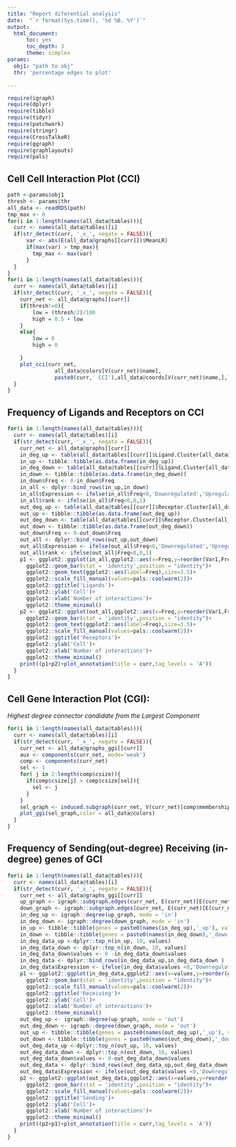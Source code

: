 ```yaml
---
title: "Report diferential analysis"
date:  "`r format(Sys.time(), '%d %B, %Y')`"
output:
  html_document:
      toc: yes
      toc_depth: 3
      theme: simplex
params:
  obj1: "path to obj"
  thr: 'percentage edges to plot'

---
```


```r
require(igraph)
require(dplyr)
require(tibble)
require(tidyr)
require(patchwork)
require(stringr)
require(CrossTalkeR)
require(ggraph)
require(graphlayouts)
require(pals)


```

## Cell Cell Interaction Plot (CCI)

```r
path <-params$obj1
thresh <- params$thr
all_data <- readRDS(path)
tmp_max <- 0
for(i in 1:length(names(all_data@tables))){
  curr <- names(all_data@tables)[i]
  if(str_detect(curr, '_x_', negate = FALSE)){
      var <- abs(E(all_data@graphs[[curr]])$MeanLR)
      if(max(var) > tmp_max){
        tmp_max <- max(var)
      }
  }
}
for(i in 1:length(names(all_data@tables))){
  curr <- names(all_data@tables)[i]
  if(str_detect(curr, '_x_', negate = FALSE)){
    curr_net <- all_data@graphs[[curr]]
    if(thresh!=0){
        low = (thresh/2)/100
        high = 0.5 + low
    }
    else{
        low = 0
        high = 0

    }
    plot_cci(curr_net,
               all_data@colors[V(curr_net)$name],
               paste0(curr,' CCI'),all_data@coords[V(curr_net)$name,],leg=TRUE,low=low,high = high,emax = tmp_max,log = TRUE)
  }
}
```

##  Frequency of Ligands and Receptors on CCI

```r

for(i in 1:length(names(all_data@tables))){
  curr <- names(all_data@tables)[i]
  if(str_detect(curr, '_x_', negate = FALSE)){
    curr_net <- all_data@graphs[[curr]]
    in_deg_up <- table(all_data@tables[[curr]]$Ligand.Cluster[all_data@tables[[curr]]$MeanLR > 0])
    in_up <- tibble::tibble(as.data.frame(in_deg_up))
    in_deg_down <- table(all_data@tables[[curr]]$Ligand.Cluster[all_data@tables[[curr]]$MeanLR < 0])
    in_down <- tibble::tibble(as.data.frame(in_deg_down))
    in_down$Freq <- 0-in_down$Freq
    in_all <- dplyr::bind_rows(in_up,in_down)
    in_all$Expression <- ifelse(in_all$Freq<0,'Downregulated','Upregulated')
    in_all$rank <- ifelse(in_all$Freq<0,0,1)
    out_deg_up <- table(all_data@tables[[curr]]$Receptor.Cluster[all_data@tables[[curr]]$MeanLR > 0])
    out_up <- tibble::tibble(as.data.frame(out_deg_up))
    out_deg_down <- table(all_data@tables[[curr]]$Receptor.Cluster[all_data@tables[[curr]]$MeanLR < 0])
    out_down <- tibble::tibble(as.data.frame(out_deg_down))
    out_down$Freq <- 0-out_down$Freq
    out_all <- dplyr::bind_rows(out_up,out_down)
    out_all$Expression <- ifelse(out_all$Freq<0,'Downregulated','Upregulated')
    out_all$rank <- ifelse(out_all$Freq<0,0,1)
    p1 <- ggplot2::ggplot(in_all,ggplot2::aes(x=Freq,y=reorder(Var1,Freq*rank),fill=Expression))+
      ggplot2::geom_bar(stat = 'identity',position = "identity")+
      ggplot2::geom_text(ggplot2::aes(label=Freq),size=3.5)+
      ggplot2::scale_fill_manual(values=pals::coolwarm(2))+
      ggplot2::ggtitle('Ligands')+
      ggplot2::ylab('Cell')+
      ggplot2::xlab('Number of interactions')+
      ggplot2::theme_minimal()
    p2 <- ggplot2::ggplot(out_all,ggplot2::aes(x=Freq,y=reorder(Var1,Freq*rank),fill=Expression))+
      ggplot2::geom_bar(stat = 'identity',position = "identity")+
      ggplot2::geom_text(ggplot2::aes(label=Freq),size=3.5)+
      ggplot2::scale_fill_manual(values=pals::coolwarm(2))+
      ggplot2::ggtitle('Receptors')+
      ggplot2::ylab('Cell')+
      ggplot2::xlab('Number of interactions')+
      ggplot2::theme_minimal()
    print((p1+p2)+plot_annotation(title = curr,tag_levels = 'A'))
  }
}
```


## Cell Gene Interaction Plot (CGI):

*Highest degree connector candidate from the Largest Component*

```r
for(i in 1:length(names(all_data@tables))){
  curr <- names(all_data@tables)[i]
  if(str_detect(curr, '_x_', negate = FALSE)){
    curr_net <- all_data@graphs_ggi[[curr]]
    aux <- components(curr_net, mode='weak')
    comp <- components(curr_net)
    sel <- 1
    for( j in 2:length(comp$csize)){
      if(comp$csize[j] > comp$csize[sel]){
        sel <- j
      }
    }
    sel_graph <- induced.subgraph(curr_net, V(curr_net)[comp$membership==sel])
    plot_ggi(sel_graph,color = all_data@colors)
  }
}
```



## Frequency of Sending(out-degree) Receiving (in-degree) genes of GCI

```r
for(i in 1:length(names(all_data@tables))){
  curr <- names(all_data@tables)[i]
  if(str_detect(curr, '_x_', negate = FALSE)){
    curr_net <- all_data@graphs_ggi[[curr]]
    up_graph <- igraph::subgraph.edges(curr_net, E(curr_net)[E(curr_net)$MeanLR > 0])
    down_graph <- igraph::subgraph.edges(curr_net, E(curr_net)[E(curr_net)$MeanLR < 0])
    in_deg_up <- igraph::degree(up_graph, mode = 'in')
    in_deg_down <- igraph::degree(down_graph, mode = 'in')
    in_up <- tibble::tibble(genes = paste0(names(in_deg_up),'_up'), values=as.array(in_deg_up))
    in_down <- tibble::tibble(genes = paste0(names(in_deg_down),'_down'), values=as.array(in_deg_down))
    in_deg_data_up <-dplyr::top_n(in_up, 10, values)
    in_deg_data_down <- dplyr::top_n(in_down, 10, values)
    in_deg_data_down$values <- 0 -in_deg_data_down$values
    in_deg_data <- dplyr::bind_rows(in_deg_data_up,in_deg_data_down )
    in_deg_data$Expression <- ifelse(in_deg_data$values <0,'Downregulated','Upregulated')
    p1 <- ggplot2::ggplot(in_deg_data,ggplot2::aes(x=values,y=reorder(genes,values),fill=Expression))+
      ggplot2::geom_bar(stat = 'identity',position = "identity")+
      ggplot2::scale_fill_manual(values=pals::coolwarm(2))+
      ggplot2::ggtitle('Receiving')+
      ggplot2::ylab('Cell')+
      ggplot2::xlab('Number of interactions')+
      ggplot2::theme_minimal()
    out_deg_up <- igraph::degree(up_graph, mode = 'out')
    out_deg_down <- igraph::degree(down_graph, mode = 'out')
    out_up <- tibble::tibble(genes = paste0(names(out_deg_up),'_up'), values=as.array(out_deg_up))
    out_down <- tibble::tibble(genes = paste0(names(out_deg_down),'_down'), values=as.array(out_deg_down))
    out_deg_data_up <-dplyr::top_n(out_up, 10, values)
    out_deg_data_down <- dplyr::top_n(out_down, 10, values)
    out_deg_data_down$values <- 0-out_deg_data_down$values
    out_deg_data <- dplyr::bind_rows(out_deg_data_up,out_deg_data_down )
    out_deg_data$Expression <- ifelse(out_deg_data$values <0,'Downregulated','Upregulated')
    p2 <- ggplot2::ggplot(out_deg_data,ggplot2::aes(x=values,y=reorder(genes,values),fill=Expression))+
      ggplot2::geom_bar(stat = 'identity',position = "identity")+
      ggplot2::scale_fill_manual(values=pals::coolwarm(2))+
      ggplot2::ggtitle('Sending')+
      ggplot2::ylab('Cell')+
      ggplot2::xlab('Number of interactions')+
      ggplot2::theme_minimal()
    print((p2+p1)+plot_annotation(title = curr,tag_levels = 'A'))
  }
}
```

